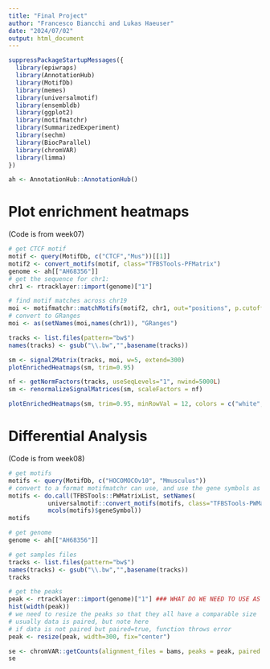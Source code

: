 ```yaml
---
title: "Final Project"
author: "Francesco Biancchi and Lukas Haeuser"
date: "2024/07/02"
output: html_document
---
```


```r
suppressPackageStartupMessages({
  library(epiwraps)
  library(AnnotationHub)
  library(MotifDb)
  library(memes)
  library(universalmotif)
  library(ensembldb)
  library(ggplot2)
  library(motifmatchr)
  library(SummarizedExperiment)
  library(sechm)
  library(BiocParallel)
  library(chromVAR)
  library(limma)
})
```



```r
ah <- AnnotationHub::AnnotationHub()
```

# Plot enrichment heatmaps
(Code is from week07)

```r
# get CTCF motif
motif <- query(MotifDb, c("CTCF","Mus"))[[1]]
motif2 <- convert_motifs(motif, class="TFBSTools-PFMatrix")
genome <- ah[["AH68356"]]
# get the sequence for chr1:
chr1 <- rtracklayer::import(genome)["1"]

# find motif matches across chr19
moi <- motifmatchr::matchMotifs(motif2, chr1, out="positions", p.cutoff=1e-5)[[1]]
# convert to GRanges
moi <- as(setNames(moi,names(chr1)), "GRanges")
```

```r
tracks <- list.files(pattern="bw$")
names(tracks) <- gsub("\\.bw","",basename(tracks))

sm <- signal2Matrix(tracks, moi, w=5, extend=300)
plotEnrichedHeatmaps(sm, trim=0.95)
```

```r
nf <- getNormFactors(tracks, useSeqLevels="1", nwind=5000L)
sm <- renormalizeSignalMatrices(sm, scaleFactors = nf)

plotEnrichedHeatmaps(sm, trim=0.95, minRowVal = 12, colors = c("white","darkred"))
```

# Differential Analysis
(Code is from week08)

```r
# get motifs 
motifs <- query(MotifDb, c("HOCOMOCOv10", "Mmusculus"))
# convert to a format motifmatchr can use, and use the gene symbols as names
motifs <- do.call(TFBSTools::PWMatrixList, setNames(
           universalmotif::convert_motifs(motifs, class="TFBSTools-PWMatrix"),
           mcols(motifs)$geneSymbol))
motifs
```

```r
# get genome
genome <- ah[["AH68356"]]
```
```r
# get samples files
tracks <- list.files(pattern="bw$")
names(tracks) <- gsub("\\.bw","",basename(tracks))
tracks
```


```r
# get the peaks
peak <- rtracklayer::import(genome)["1"] ### WHAT DO WE NEED TO USE AS PEAK???
hist(width(peak))
# we need to resize the peaks so that they all have a comparable size
# usually data is paired, but note here
# if data is not paired but paired=true, function throws error
peak <- resize(peak, width=300, fix="center")

se <- chromVAR::getCounts(alignment_files = bams, peaks = peak, paired = FALSE)
se
```
